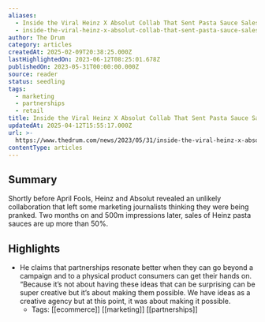 ```yaml
---
aliases:
  - Inside the Viral Heinz X Absolut Collab That Sent Pasta Sauce Sales Soaring
  - inside-the-viral-heinz-x-absolut-collab-that-sent-pasta-sauce-sales-soaring
author: The Drum
category: articles
createdAt: 2025-02-09T20:38:25.000Z
lastHighlightedOn: 2023-06-12T08:25:01.678Z
publishedOn: 2023-05-31T00:00:00.000Z
source: reader
status: seedling
tags:
  - marketing
  - partnerships
  - retail
title: Inside the Viral Heinz X Absolut Collab That Sent Pasta Sauce Sales Soaring
updatedAt: 2025-04-12T15:55:17.000Z
url: >-
  https://www.thedrum.com/news/2023/05/31/inside-the-viral-heinz-x-absolut-tie-up-sent-pasta-sauces-sales-soaring
contentType: articles
---
```

## Summary

Shortly before April Fools, Heinz and Absolut revealed an unlikely collaboration that left some marketing journalists thinking they were being pranked. Two months on and 500m impressions later, sales of Heinz pasta sauces are up more than 50%.

## Highlights

- He claims that partnerships resonate better when they can go beyond a campaign and to a physical product consumers can get their hands on. “Because it’s not about having these ideas that can be surprising can be super creative but it’s about making them possible. We have ideas as a creative agency but at this point, it was about making it possible.
    - Tags: [[ecommerce]] [[marketing]] [[partnerships]]
